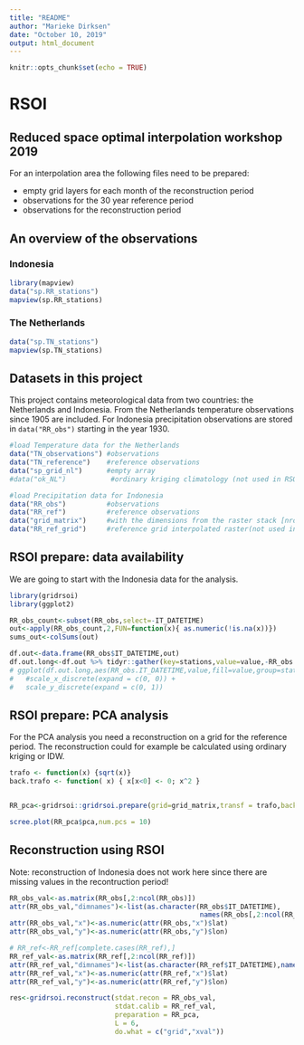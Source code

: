 ```yaml
---
title: "README"
author: "Marieke Dirksen"
date: "October 10, 2019"
output: html_document
---
```


```r
knitr::opts_chunk$set(echo = TRUE)
```

# RSOI
## Reduced space optimal interpolation workshop 2019

For an interpolation area the following files need to be prepared:

* empty grid layers for each month of the reconstruction period
* observations for the 30 year reference period
* observations for the reconstruction period

## An overview of the observations

### Indonesia

```r
library(mapview)
data("sp.RR_stations")
mapview(sp.RR_stations)
```

### The Netherlands

```r
data("sp.TN_stations")
mapview(sp.TN_stations)

```

## Datasets in this project
This project contains meteorological data from two countries: the Netherlands and Indonesia. From the Netherlands temperature observations since 1905 are included. For Indonesia precipitation observations are stored in `data("RR_obs")` starting in the year 1930. 

```r
#load Temperature data for the Netherlands
data("TN_observations") #observations
data("TN_reference")    #reference observations
data("sp_grid_nl")      #empty array
#data("ok_NL")           #ordinary kriging climatology (not used in RSOI)

#load Precipitation data for Indonesia
data("RR_obs")          #observations
data("RR_ref")          #reference observations
data("grid_matrix")     #with the dimensions from the raster stack [nrow,ncol,nlayers,fill=values]
data("RR_ref_grid")     #reference grid interpolated raster(not used in RSOI)
```

## RSOI prepare: data availability
We are going to start with the Indonesia data for the analysis. 

```r
library(gridrsoi)
library(ggplot2)

RR_obs_count<-subset(RR_obs,select=-IT_DATETIME)
out<-apply(RR_obs_count,2,FUN=function(x){ as.numeric(!is.na(x))})
sums_out<-colSums(out)

df.out<-data.frame(RR_obs$IT_DATETIME,out)
df.out.long<-df.out %>% tidyr::gather(key=stations,value=value,-RR_obs.IT_DATETIME)
# ggplot(df.out.long,aes(RR_obs.IT_DATETIME,value,fill=value,group=stations))+geom_tile()+
#   #scale_x_discrete(expand = c(0, 0)) +
#   scale_y_discrete(expand = c(0, 1)) 

```

## RSOI prepare: PCA analysis
For the PCA analysis you need a reconstruction on a grid for the reference period. The reconstruction could for example be calculated using ordinary kriging or IDW.  

```r

trafo <- function(x) {sqrt(x)}
back.trafo <- function( x) { x[x<0] <- 0; x^2 }


RR_pca<-gridrsoi::gridrsoi.prepare(grid=grid_matrix,transf = trafo,back.transf = back.trafo,maxL = 80 )

scree.plot(RR_pca$pca,num.pcs = 10)


```

## Reconstruction using RSOI
Note: reconstruction of Indonesia does not work here since there are missing values in the recontruction period!

```r


RR_obs_val<-as.matrix(RR_obs[,2:ncol(RR_obs)])
attr(RR_obs_val,"dimnames")<-list(as.character(RR_obs$IT_DATETIME),
                                               names(RR_obs[,2:ncol(RR_obs)]))
attr(RR_obs_val,"x")<-as.numeric(attr(RR_obs,"x")$lat)
attr(RR_obs_val,"y")<-as.numeric(attr(RR_obs,"y")$lon)

# RR_ref<-RR_ref[complete.cases(RR_ref),]
RR_ref_val<-as.matrix(RR_ref[,2:ncol(RR_ref)])
attr(RR_ref_val,"dimnames")<-list(as.character(RR_ref$IT_DATETIME),names(RR_ref[,2:ncol(RR_ref)]))
attr(RR_ref_val,"x")<-as.numeric(attr(RR_ref,"x")$lat)
attr(RR_ref_val,"y")<-as.numeric(attr(RR_ref,"y")$lon)

res<-gridrsoi.reconstruct(stdat.recon = RR_obs_val, 
                          stdat.calib = RR_ref_val,
                          preparation = RR_pca,
                          L = 6,
                          do.what = c("grid","xval"))

```
